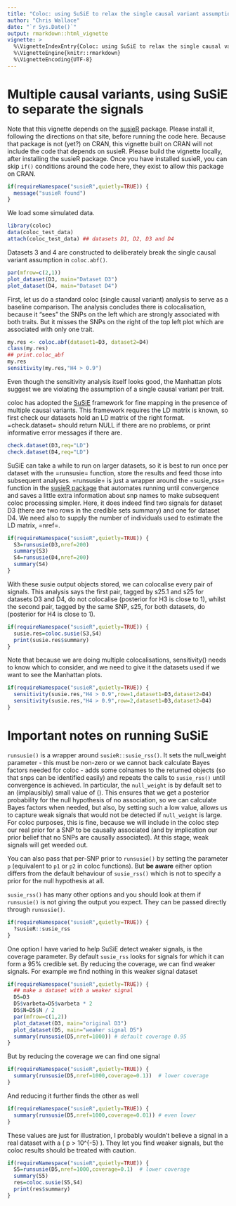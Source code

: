 ```yaml
---
title: "Coloc: using SuSiE to relax the single causal variant assumption"
author: "Chris Wallace"
date: "`r Sys.Date()`"
output: rmarkdown::html_vignette
vignette: >
  %\VignetteIndexEntry{Coloc: using SuSiE to relax the single causal variant assumption}
  %\VignetteEngine{knitr::rmarkdown}
  %\VignetteEncoding{UTF-8}
---
```


# Multiple causal variants, using SuSiE to separate the signals

Note that this vignette depends on the [susieR](https://github.com/stephenslab/susieR) package.  Please install it, following the directions on that site, before running the code here.  Because that package is not (yet?) on CRAN, this vignette built on CRAN will not include the code that depends on susieR.  Please build the vignette locally, after installing the susieR package.  Once you have installed susieR, you can skip `if()` conditions around the code here, they exist to allow this package on CRAN.

```r
if(requireNamespace("susieR",quietly=TRUE)) {
  message("susieR found")
}
```

We load some simulated data.

```r
library(coloc)
data(coloc_test_data)
attach(coloc_test_data) ## datasets D1, D2, D3 and D4
```

Datasets 3 and 4 are constructed to deliberately break the single causal variant assumption in `coloc.abf()`. 

```r
par(mfrow=c(2,1))
plot_dataset(D3, main="Dataset D3")
plot_dataset(D4, main="Dataset D4")
```

First, let us do a standard coloc (single causal variant) analysis to
serve as a baseline comparison.  The analysis concludes there is
colocalisation, because it "sees" the SNPs on the left which are
strongly associated with both traits.  But it misses the SNPs on the
right of the top left plot which are associated with only one trait.

```r
my.res <- coloc.abf(dataset1=D3, dataset2=D4)
class(my.res)
## print.coloc_abf
my.res
sensitivity(my.res,"H4 > 0.9")
```

Even though the sensitivity analysis itself looks good, the Manhattan plots suggest we are violating the assumption of a single causal variant per trait.

coloc has adopted the [SuSiE](https://stephenslab.github.io/susie-paper/index.html) framework for fine mapping in the presence of multiple causal variants.  This framework requires the LD matrix is known, so first check our datasets hold an LD matrix of the right format.  =check.dataset= should return NULL if there are no problems, or print informative error messages if there are.


```r
check.dataset(D3,req="LD")
check.dataset(D4,req="LD")
```

SuSiE can take a while to run on larger datasets, so it is best to run once per dataset with the =runsusie= function, store the results and feed those into subsequent analyses.  =runsusie= is just a wrapper around the =susie_rss= function in the [susieR package](https://stephenslab.github.io/susieR/) that automates running until convergence and saves a little extra information about snp names to make subsequent coloc processing simpler.  Here, it does indeed find two signals for dataset  D3 (there are two rows in the credible sets summary) and one for dataset D4.  We need also to supply the number of individuals used to estimate the LD matrix, =nref=.

```r
if(requireNamespace("susieR",quietly=TRUE)) {
  S3=runsusie(D3,nref=200)
  summary(S3)
  S4=runsusie(D4,nref=200)
  summary(S4)
}
```

With these susie output objects stored, we can colocalise every pair of signals.  This analysis says the first pair, tagged by s25.1 and s25 for datasets D3 and D4, do not colocalise (posterior for H3 is close to 1), whilst the second pair, tagged by the same SNP, s25, for both datasets, do (posterior for H4 is close to 1).
```r
if(requireNamespace("susieR",quietly=TRUE)) {
  susie.res=coloc.susie(S3,S4)
  print(susie.res$summary)
}
```

Note that because we are doing multiple colocalisations, sensitivity() needs to know which to consider, and we need to give it the datasets used if we want to see the Manhattan plots.
```r
if(requireNamespace("susieR",quietly=TRUE)) {
  sensitivity(susie.res,"H4 > 0.9",row=1,dataset1=D3,dataset2=D4)
  sensitivity(susie.res,"H4 > 0.9",row=2,dataset1=D3,dataset2=D4)
}
```

# Important notes on running SuSiE
`runsusie()` is a wrapper around `susieR::susie_rss()`.  It sets the null_weight parameter - this must be non-zero or we cannot back calculate Bayes factors needed for coloc - adds some colnames to the returned objects (so that snps can be identified easily) and repeats the calls to `susie_rss()` until convergence is achieved. In particular, the `null_weight` is by default set to an (implausibly) small value of \(\frac{1}{1+nsnps}\).  This ensures that we get a posterior probability for the null hypothesis of no association, so we can calculate Bayes factors when needed, but also, by setting such a low value, allows us to capture weak signals that would not be detected if `null_weight` is large.  For coloc purposes, this is fine, because we will include in the coloc step our real prior for a SNP to be causally associated (and by implication our prior belief that no SNPs are causally associated).  At this stage, weak signals will get weeded out.

You can also pass that per-SNP prior to `runsusie()` by setting the parameter `p` (equivalent to `p1` or `p2` in coloc functions).  But **be aware** either option differs from the default behaviour of `susie_rss()` which is not to specify a prior for the null hypothesis at all.

`susie_rss()` has many other options and you should look at them if `runsusie()` is not giving the output you expect.  They can be passed directly through `runsusie()`.

``` r
if(requireNamespace("susieR",quietly=TRUE)) {
  ?susieR::susie_rss
}
```

One option I have varied to help SuSiE detect weaker signals, is the coverage parameter.  By default `susie_rss` looks for signals for which it can form a 95% credible set.  By reducing the coverage, we can find weaker signals.  For example we find nothing in this weaker signal dataset

``` r
if(requireNamespace("susieR",quietly=TRUE)) {
  ## make a dataset with a weaker signal
  D5=D3
  D5$varbeta=D5$varbeta * 2
  D5$N=D5$N / 2
  par(mfrow=c(1,2))
  plot_dataset(D3, main="original D3")
  plot_dataset(D5, main="weaker signal D5")
  summary(runsusie(D5,nref=1000)) # default coverage 0.95
}
```

But by reducing the coverage we can find one signal
``` r
if(requireNamespace("susieR",quietly=TRUE)) {
  summary(runsusie(D5,nref=1000,coverage=0.1))  # lower coverage
}
```

And reducing it further finds the other as well
``` r
if(requireNamespace("susieR",quietly=TRUE)) {
  summary(runsusie(D5,nref=1000,coverage=0.01)) # even lower
}
```

These values are just for illustration, I probably wouldn't believe a signal in a real dataset with a \( p > 10^{-5} \).  They let you find weaker signals, but the coloc results should be treated with caution.

``` r
if(requireNamespace("susieR",quietly=TRUE)) {
  S5=runsusie(D5,nref=1000,coverage=0.1)  # lower coverage
  summary(S5)
  res=coloc.susie(S5,S4)
  print(res$summary)
}
```
